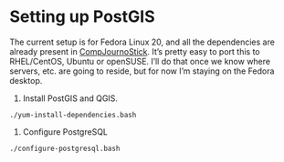 # Setting up PostGIS

The current setup is for Fedora Linux 20, and all the dependencies are already present in [CompJournoStick](http://znmeb.github.io/CompJournoStick/). It's pretty easy to port this to RHEL/CentOS, Ubuntu or openSUSE. I'll do that once we know where servers, etc. are going to reside, but for now I'm staying on the Fedora desktop.

1. Install PostGIS and QGIS.
```
./yum-install-dependencies.bash
```
1. Configure PostgreSQL
```
./configure-postgresql.bash
```
